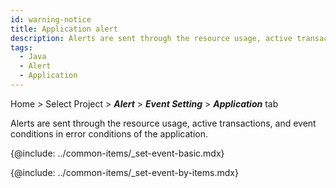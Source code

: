 ```yaml
---
id: warning-notice
title: Application alert
description: Alerts are sent through the resource usage, active transactions, and event conditions of error conditions of the application.
tags:
  - Java
  - Alert
  - Application
---
```


Home > Select Project > **_Alert_** > **_Event Setting_** > **_Application_** tab

Alerts are sent through the resource usage, active transactions, and event conditions in error conditions of the application.

<ImgLang img='set-events-app.png' desc='Event Setting - application' />

{@include: ../common-items/_set-event-basic.mdx}  

{@include: ../common-items/_set-event-by-items.mdx} 
